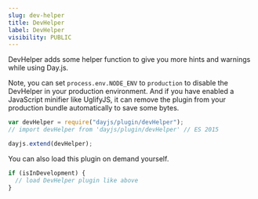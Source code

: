 ```yaml
---
slug: dev-helper
title: DevHelper
label: DevHelper
visibility: PUBLIC
---
```


DevHelper adds some helper function to give you more hints and warnings while using Day.js.

Note, you can set `process.env.NODE_ENV` to `production` to disable the DevHelper in your production environment. And if you have enabled a JavaScript minifier like UglifyJS, it can remove the plugin from your production bundle automatically to save some bytes.

```js
var devHelper = require("dayjs/plugin/devHelper");
// import devHelper from 'dayjs/plugin/devHelper' // ES 2015

dayjs.extend(devHelper);
```

You can also load this plugin on demand yourself.

```js
if (isInDevelopment) {
  // load DevHelper plugin like above
}
```